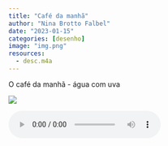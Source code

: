```yaml
---
title: "Café da manhã"
author: "Nina Brotto Falbel"
date: "2023-01-15"
categories: [desenho]
image: "img.png"
resources: 
  - desc.m4a
---
```


O café da manhã - água com uva

![](img.png)

<audio controls>

<source src="desc.m4a" type="audio/mp4">

</audio>
